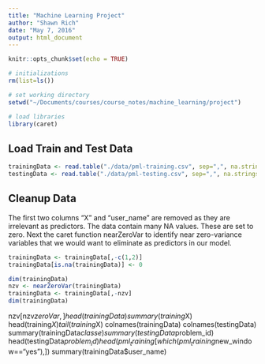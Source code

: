 ```yaml
---
title: "Machine Learning Project"
author: "Shawn Rich"
date: "May 7, 2016"
output: html_document
---
```


```r
knitr::opts_chunk$set(echo = TRUE)
```

```r
# initializations
rm(list=ls())

# set working directory
setwd("~/Documents/courses/course_notes/machine_learning/project")

# load libraries
library(caret)

```

## Load Train and Test Data

```r
trainingData <- read.table("./data/pml-training.csv", sep=",", na.strings = c("NA","#DIV/0!"),header = TRUE)
testingData <- read.table("./data/pml-testing.csv", sep=",", na.strings = c("NA","#DIV/0!"),header = TRUE)
```

## Cleanup Data

The first two columns "X" and "user_name" are removed as they are irrelevant as predictors. The data contain many NA values. These are set to zero. Next the caret function nearZeroVar to identify near zero-variance variables that we would want to eliminate as predictors in our model.

```r
trainingData <- trainingData[,-c(1,2)]
trainingData[is.na(trainingData)] <- 0

dim(trainingData)
nzv <- nearZeroVar(trainingData)
trainingData <- trainingData[,-nzv]
dim(trainingData)
```
nzv[nzv$zeroVar,]
head(trainingData)
summary(training$X)
head(training$X)
tail(training$X)
colnames(trainingData)
colnames(testingData)
summary(trainingData$classe)
summary(testingData$problem_id)
head(testingData$problem_id)
head(pml_training[which(pml_training$new_window=="yes"),])
summary(trainingData$user_name)

